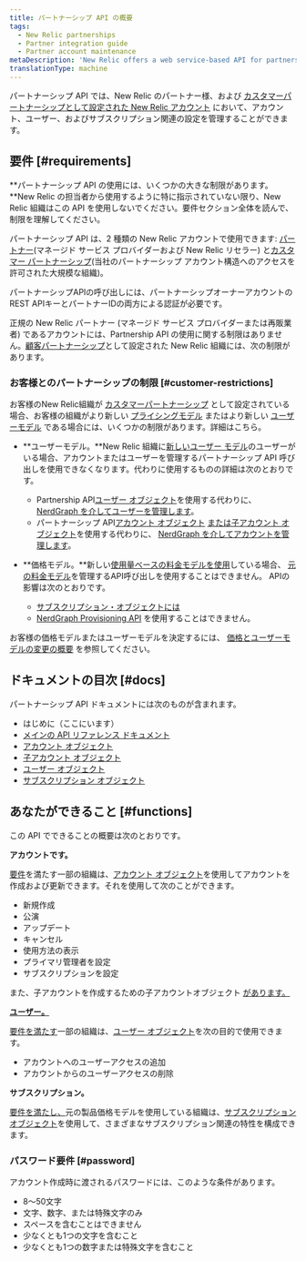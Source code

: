 ```yaml
---
title: パートナーシップ API の概要
tags:
  - New Relic partnerships
  - Partner integration guide
  - Partner account maintenance
metaDescription: 'New Relic offers a web service-based API for partners to create, edit, upgrade, downgrade, and cancel New Relic accounts on behalf of their customers.'
translationType: machine
---
```


パートナーシップ API では、New Relic のパートナー様、および [カスタマーパートナーシップとして設定された New Relic アカウント](/docs/new-relic-partnerships/partner-integration-guide/partner-account-maintenance/partnership-accounts-users-subscriptions/#partnerships) において、アカウント、ユーザー、およびサブスクリプション関連の設定を管理することができます。

## 要件 [#requirements]

**パートナーシップ API の使用には、いくつかの大きな制限があります。**New Relic の担当者から使用するように特に指示されていない限り、New Relic 組織はこの API を使用しないでください。要件セクション全体を読んで、制限を理解してください。

パートナーシップ API は、2 種類の New Relic アカウントで使用できます: [パートナー](/docs/new-relic-partnerships/partner-integration-guide/partner-account-maintenance/partnership-accounts-users-subscriptions/#partnerships)(マネージド サービス プロバイダーおよび New Relic リセラー) と[カスタマー パートナーシップ](/docs/new-relic-partnerships/partner-integration-guide/partner-account-maintenance/partnership-accounts-users-subscriptions/#partnerships)(当社のパートナーシップ アカウント構造へのアクセスを許可された大規模な組織)。

パートナーシップAPIの呼び出しには、パートナーシップオーナーアカウントのREST APIキーとパートナーIDの両方による認証が必要です。

正規の New Relic パートナー (マネージド サービス プロバイダーまたは再販業者) であるアカウントには、Partnership API の使用に関する制限はありません。[顧客パートナーシップ](/docs/new-relic-partnerships/partner-integration-guide/partner-account-maintenance/partnership-accounts-users-subscriptions/#partnerships)として設定された New Relic 組織には、次の制限があります。

### お客様とのパートナーシップの制限 [#customer-restrictions]

お客様のNew Relic組織が [カスタマーパートナーシップ](/docs/new-relic-partnerships/partner-integration-guide/partner-account-maintenance/partnership-accounts-users-subscriptions/#partnerships) として設定されている場合、お客様の組織がより新しい [プライシングモデル](/docs/accounts/original-accounts-billing/original-product-based-pricing/overview-changes-pricing-user-model/#pricing-plans) またはより新しい [ユーザーモデル](/docs/accounts/original-accounts-billing/original-product-based-pricing/overview-user-models) である場合には、いくつかの制限があります。詳細はこちら。

* **ユーザーモデル。**New Relic 組織に[新しいユーザー モデル](/docs/accounts/original-accounts-billing/original-product-based-pricing/overview-user-models)のユーザーがいる場合、アカウントまたはユーザーを管理するパートナーシップ API 呼び出しを使用できなくなります。代わりに使用するものの詳細は次のとおりです。

  * Partnership API[ユーザー オブジェクト](/docs/new-relic-partnerships/partnerships/partner-api/partnership-api-user-object)を使用する代わりに、 [NerdGraph を介してユーザーを管理します](/docs/apis/nerdgraph/examples/nerdgraph-manage-users)。
  * パートナーシップ API[アカウント オブジェクト](/docs/new-relic-partnerships/partnerships/partner-api/partnership-api-account-object) [または子アカウント オブジェクト](/docs/new-relic-partnerships/partnerships/partner-api/partnership-api-sub-account-object)を使用する代わりに、 [NerdGraph を介してアカウントを管理します](/docs/apis/nerdgraph/examples/manage-accounts-nerdgraph)。

* **価格モデル。**新しい[使用量ベースの料金モデルを使用](/docs/accounts/original-accounts-billing/original-product-based-pricing/overview-changes-pricing-user-model/#pricing-plans)している場合、 [元の料金モデル](/docs/accounts/original-accounts-billing/original-product-based-pricing/overview-changes-pricing-user-model/#pricing-plans)を管理するAPI呼び出しを使用することはできません。 APIの影響は次のとおりです。

  * [サブスクリプション・オブジェクトには](/docs/new-relic-partnerships/partnerships/partner-api/partnership-api-subscription-object/)
  * [NerdGraph Provisioning API](/docs/apis/nerdgraph/tutorials/provisions-your-subscriptions-nerdgraph/) を使用することはできません。

お客様の価格モデルまたはユーザーモデルを決定するには、 [価格とユーザーモデルの変更の概要](/docs/accounts/original-accounts-billing/original-product-based-pricing/overview-changes-pricing-user-model) を参照してください。

## ドキュメントの目次 [#docs]

パートナーシップ API ドキュメントには次のものが含まれます。

* はじめに（ここにいます）
* [メインの API リファレンス ドキュメント](/docs/new-relic-partnerships/partnerships/partner-api/partner-api-reference)
* [アカウント オブジェクト](/docs/new-relic-partnerships/partnerships/partner-api/partnership-api-account-object)
* [子アカウント オブジェクト](/docs/new-relic-partnerships/partnerships/partner-api/partnership-api-sub-account-object)
* [ユーザー オブジェクト](/docs/new-relic-partnerships/partnerships/partner-api/partnership-api-user-object)
* [サブスクリプション オブジェクト](/docs/new-relic-partnerships/partnerships/partner-api/partnership-api-subscription-object)

## あなたができること [#functions]

この API でできることの概要は次のとおりです。

**アカウントです。**

[要件](#requirements)を満たす一部の組織は、[アカウント オブジェクト](/docs/new-relic-partnerships/partnerships/partner-api/partnership-api-account-object/)を使用してアカウントを作成および更新できます。それを使用して次のことができます。

* 新規作成
* 公演
* アップデート
* キャンセル
* 使用方法の表示
* プライマリ管理者を設定
* サブスクリプションを設定

また、子アカウントを作成するための子アカウントオブジェクト [があります。](/docs/new-relic-partnerships/partnerships/partner-api/partnership-api-sub-account-object)

[**ユーザー。**](/docs/new-relic-partnerships/partnerships/partner-api/partnership-api-sub-account-object)

[](/docs/new-relic-partnerships/partnerships/partner-api/partnership-api-sub-account-object)[要件を満たす](#customer-restrictions)一部の組織は、[ユーザー オブジェクト](/docs/new-relic-partnerships/partnerships/partner-api/partnership-api-user-object)を次の目的で使用できます。

* アカウントへのユーザーアクセスの追加
* アカウントからのユーザーアクセスの削除

**サブスクリプション。**

[要件を満たし、](#customer-restrictions)元の製品価格モデルを使用している組織は、[サブスクリプション オブジェクト](/docs/new-relic-partnerships/partnerships/partner-api/partnership-api-subscription-object)を使用して、さまざまなサブスクリプション関連の特性を構成できます。

### パスワード要件 [#password]

アカウント作成時に渡されるパスワードには、このような条件があります。

* 8～50文字
* 文字、数字、または特殊文字のみ
* スペースを含むことはできません
* 少なくとも1つの文字を含むこと
* 少なくとも1つの数字または特殊文字を含むこと